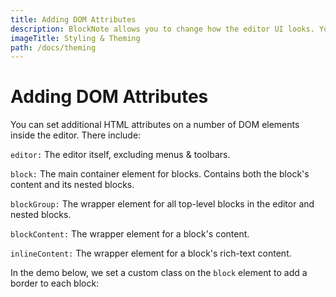 ```yaml
---
title: Adding DOM Attributes
description: BlockNote allows you to change how the editor UI looks. You can change the theme of the default UI, or override its CSS styles.
imageTitle: Styling & Theming
path: /docs/theming
---
```



# Adding DOM Attributes

You can set additional HTML attributes on a number of DOM elements inside the editor. There include:

`editor:` The editor itself, excluding menus & toolbars.

`block:` The main container element for blocks. Contains both the block's content and its nested blocks.

`blockGroup:` The wrapper element for all top-level blocks in the editor and nested blocks.

`blockContent:` The wrapper element for a block's content.

`inlineContent:` The wrapper element for a block's rich-text content.


In the demo below, we set a custom class on the `block` element to add a border to each block:

<Example name="theming/theming-dom-attributes" />
